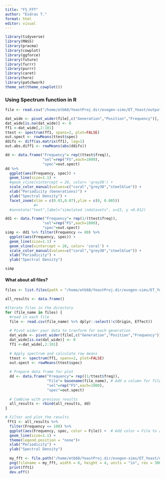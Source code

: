 ```yaml
---
title: "FS_FFT"
author: "Esdras T."
format: html
editor: visual
---
```


```r
library(tidyverse)
library(MASS)
library(pracma)
library(cowplot)
library(ggforce)
library(future)
library(furrr)
library(purrr)
library(caret)
library(here)
library(patchwork)
theme_set(theme_cowplot())
```

### Using Spectrum function in R

```r
file <- read.csv("/home/etb68/YeastProj.dir/evogen-sims/ET_Yeast/output.dir/Select_Press/ConstFluctSelect.dir/FS.dir/genome4_100_H0.5SD4Gen30.csv") %>% dplyr::select(!c(Origin, Effect))

dat_wide <- pivot_wider(file[,c("Generation","Position","Frequency")], names_from=Position, values_from=Frequency)
dat_wide[is.na(dat_wide)] <- 0 
ff1 <-dat_wide[,2:101]
ttest <- spectrum(ff1, spans=2, plot=FALSE)
out.spect <- rowMeans(ttest$spec)
ddifs <- diff(as.matrix(ff1), lag=1)
out.abs.diff1 <- rowMeans(abs(ddifs))

dd <- data.frame("Frequency"= rep((ttest$freq)), 
                 "sel"=rep("FS",each=1000),
                 "spec"=out.spect)
dd %>% 
  ggplot(aes(Frequency, spec)) +
  geom_line(size=1.1) +
  #geom_vline(xintercept = 20, color= 'grey30') +
  scale_color_manual(values=c("coral","grey30","steelblue")) +
  xlab("Periodicity (Generations)") +
  ylab("Spectral Density") +
  facet_zoom(xlim = c(0.03,0.07),ylim = c(0, 0.005))
             #+
  #annotate("text",label="simulated \ndatasets", x=15, y =0.012)

dd1 <- data.frame("Frequency"= rep(1/(ttest$freq)), 
                 "sel"=rep("FS",each=1000),
                 "spec"=out.spect)
simp <- dd1 %>% filter(Frequency <= 80) %>%
  ggplot(aes(Frequency, spec)) +
  geom_line(size=1.1) +
  geom_vline(xintercept = 20, color= 'coral') +
  scale_color_manual(values=c("coral","grey30","steelblue")) +
  xlab("Periodicity") +
  ylab("Spectral Density")

simp

```

#### What about all files?

```r

files <- list.files(path = "/home/etb68/YeastProj.dir/evogen-sims/ET_Yeast/output.dir/Select_Press/ConstFluctSelect.dir/FS.dir/", pattern = "^genome.*30\\.csv$", full.names = TRUE)

all_results <- data.frame()

#Iterate files in the directory
for (file_name in files) {
  #read in each file
  file <- read.csv(file_name) %>% dplyr::select(!c(Origin, Effect))
  
  # Pivot wider your data to tranform for each generation
  dat_wide <- pivot_wider(file[,c("Generation","Position","Frequency")], names_from=Position, values_from=Frequency)
  dat_wide[is.na(dat_wide)] <- 0 
  ff1 <-dat_wide[,2:101]
  
  # Apply spectrum and calculate row means
  ttest <- spectrum(ff1, spans=2, plot=FALSE)
  out.spect <- rowMeans(ttest$spec)
  
  # Prepare data frame for plot
  dd <- data.frame("Frequency"= rep((1/ttest$freq)), 
                   "File"= basename(file_name), # Add a column for file name for color
                   "sel"=rep("FS",each=1000),
                   "spec"=out.spect)
  
  # Combine with previous results
  all_results <- rbind(all_results, dd)
}
```

```r
# Filter and plot the results
 fft1 <- all_results %>%
  filter(Frequency <= 100) %>%
  ggplot(aes(Frequency, spec, color = File)) +  # Add color = File to aes function
  geom_line(size=1.1) +
  theme(legend.position = "none")+
  xlab("Periodicity") +
  ylab("Spectral Density")
 
  my_fft <- file.path("/home/etb68/YeastProj.dir/evogen-sims/ET_Yeast/output.dir/Select_Press/ConstFluctSelect.dir/Plots.dir/FS_Plot.dir/FFT.dir", "SD30_FFT.png")
  png(filename = my_fft, width = 6, height = 4, units = "in", res = 300)
  print(fft1)
  dev.off()
```
